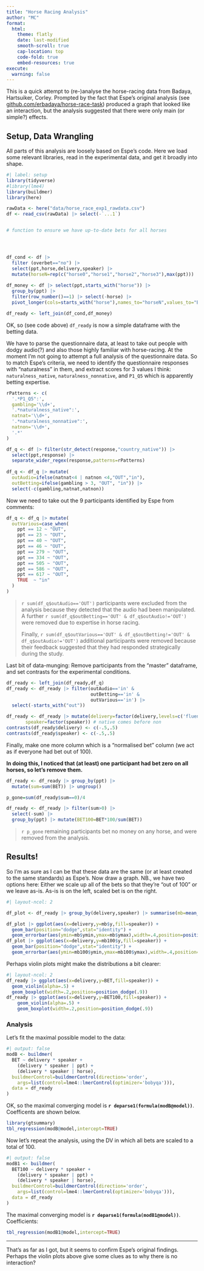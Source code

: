 ```yaml
---
title: "Horse Racing Analysis"
author: "MC"
format:
  html:
    theme: flatly
    date: last-modified
    smooth-scroll: true
    cap-location: top
    code-fold: true
    embed-resources: true
execute:
  warning: false
---
```


This is a quick attempt to (re-)analyse the horse-racing data from Badaya, Hartsuiker, Corley.  Prompted by the fact that Espe's original analysis (see [github.com/erbadaya/horse-race-task](https://github.com/erbadaya/horse-race-task)) produced a graph that looked like an interaction, but the analysis suggested that there were only main (or simple?) effects.

## Setup, Data Wrangling

All parts of this analysis are loosely based on Espe's code.  Here we load some relevant libraries, read in the experimental data, and get it broadly into shape.

```r
#| label: setup
library(tidyverse)
#library(lme4)
library(buildmer)
library(here)

rawData <- here("data/horse_race_exp1_rawdata.csv")
df <- read_csv(rawData) |> select(-`...1`)


# function to ensure we have up-to-date bets for all horses




df_cond <- df |>
  filter (overbet=="no") |>
  select(ppt,horse,delivery,speaker) |>
  mutate(horseN=rep(c("horse0","horse1","horse2","horse3"),max(ppt)))
  
df_money <- df |> select(ppt,starts_with("horse")) |>
  group_by(ppt) |>
  filter(row_number()==1) |> select(-horse) |>
  pivot_longer(cols=starts_with("horse"),names_to="horseN",values_to="BET")

df_ready <- left_join(df_cond,df_money)
```
OK, so (see code above) `df_ready` is now a simple dataframe with the betting data.

We have to parse the questionnaire data, at least to take out people with dodgy audio(?) and also those highly familiar with horse-racing.  At the moment I'm not going to attempt a full analysis of the questionnaire data.  So to match Espe's criteria, we need to identify the questionnaire responses with "naturalness" in them, and extract scores for 3 values I think:  `naturalness_native`, `naturalness_nonnative`, and `P1_Q5` which is apparently betting expertise.

```r

rPatterns <- c(
  '.*P1_Q5":',
  gambling='\\d+',
  '.*naturalness_native":',
  natnat='\\d+',
  '.*naturalness_nonnative":',
  natnon='\\d+',
  '.*'
)

df_q <- df |> filter(str_detect(response,"country_native")) |>
  select(ppt,response) |>
  separate_wider_regex(response,patterns=rPatterns)
  
df_q <- df_q |> mutate(
  outAudio=ifelse(natnat<4 | natnon <4,"OUT","in"),
  outBetting=ifelse(gambling > 3, "OUT", "in")) |>
  select(-c(gambling,natnat,natnon))

```

Now we need to take out the 9 participants identified by Espe from comments:

```r
df_q <- df_q |> mutate(
  outVarious=case_when(
    ppt == 12 ~ "OUT", 
    ppt == 23 ~ "OUT",
    ppt == 40 ~ "OUT", 
    ppt == 46 ~ "OUT", 
    ppt == 279 ~ "OUT", 
    ppt == 334 ~ "OUT", 
    ppt == 505 ~ "OUT", 
    ppt == 586 ~ "OUT", 
    ppt == 617 ~ "OUT",  
    TRUE  ~ "in"
  )
)
```


> `r sum(df_q$outAudio=='OUT')` participants were excluded from
> the analysis because
> they detected that the audio had been manipulated.
> A further `r sum(df_q$outBetting=='OUT' & df_q$outAudio!='OUT')` were
> removed due to expertise in horse racing.
> 
> Finally, `r sum(df_q$outVarious=='OUT' & df_q$outBetting!='OUT' & df_q$outAudio!='OUT')` additional
> participants were removed because their feedback
> suggested that they had responded strategically during the
> study.

Last bit of data-munging: Remove participants from the "master" dataframe, and set contrasts for the experimental conditions.

```r
df_ready <- left_join(df_ready,df_q)
df_ready <- df_ready |> filter(outAudio=='in' &
                               outBetting=='in' &
                               outVarious=='in') |>
  select(-starts_with("out"))

df_ready <- df_ready |> mutate(delivery=factor(delivery,levels=c('fluent','disfluent')),
       speaker=factor(speaker)) # native comes before non
contrasts(df_ready$delivery) <- c(-.5,.5)
contrasts(df_ready$speaker) <- c(-.5,.5)
```

Finally, make one more column which is a "normalised bet" column (we act as if everyone had bet out of 100).

**In doing this, I noticed that (at least) one participant had bet zero on all horses, so let's remove them.**

```r
df_ready <- df_ready |> group_by(ppt) |>
  mutate(sum=sum(BET)) |> ungroup()

p_gone=sum(df_ready$sum==0)/4

df_ready <- df_ready |> filter(sum>0) |>
  select(-sum) |>
  group_by(ppt) |> mutate(BET100=BET*100/sum(BET))
```

> `r p_gone` remaining participants bet no money on any horse, and were removed
> from the analysis.

## Results!

So I'm as sure as I can be that these data are the same (or at least created to the same standards) as Espe's.  Now draw a graph.  NB., we have two options here:  Either we scale up all of the bets so that they're "out of 100" or we leave as-is.  As-is is on the left, scaled bet is on the right.


```r
#| layout-ncol: 2

df_plot <- df_ready |> group_by(delivery,speaker) |> summarise(mb=mean_se(BET),mb100=mean_se(BET100))

df_plot |> ggplot(aes(x=delivery,y=mb$y,fill=speaker)) +
  geom_bar(position="dodge",stat="identity") +
  geom_errorbar(aes(ymin=mb$ymin,ymax=mb$ymax),width=.4,position=position_dodge(.9))
df_plot |> ggplot(aes(x=delivery,y=mb100$y,fill=speaker)) +
  geom_bar(position="dodge",stat="identity") +
  geom_errorbar(aes(ymin=mb100$ymin,ymax=mb100$ymax),width=.4,position=position_dodge(.9))
```

Perhaps violin plots might make the distributions a bit clearer:


```r
#| layout-ncol: 2
df_ready |> ggplot(aes(x=delivery,y=BET,fill=speaker)) +
  geom_violin(alpha=.5) +
  geom_boxplot(width=.2,position=position_dodge(.9)) 
df_ready |> ggplot(aes(x=delivery,y=BET100,fill=speaker)) +
    geom_violin(alpha=.5) +
    geom_boxplot(width=.2,position=position_dodge(.9))
```

### Analysis

Let's fit the maximal possible model to the data:

```r
#| output: false
modB <- buildmer(
  BET ~ delivery * speaker +
    (delivery * speaker | ppt) +
    (delivery * speaker | horse),
  buildmerControl=buildmerControl(direction='order',
    args=list(control=lme4::lmerControl(optimizer='bobyqa'))),
  data = df_ready
)
```
OK, so the maximal converging model is **`r deparse1(formula(modB@model))`**.  Coefficents are shown below.

```r
library(gtsummary)
tbl_regression(modB@model,intercept=TRUE)
```

Now let's repeat the analysis, using the DV in which all bets are scaled to a total of 100.

```r
#| output: false
modB1 <- buildmer(
  BET100 ~ delivery * speaker +
    (delivery * speaker | ppt) +
    (delivery * speaker | horse),
  buildmerControl=buildmerControl(direction='order',
    args=list(control=lme4::lmerControl(optimizer='bobyqa'))),
  data = df_ready
)
```

The maximal converging model is **`r deparse1(formula(modB1@model))`**. Coefficients:

```r
tbl_regression(modB1@model,intercept=TRUE)
```

---

That's as far as I got, but it seems to confirm Espe's original findings.  Perhaps the violin plots above give some clues as to why there is no interaction?



